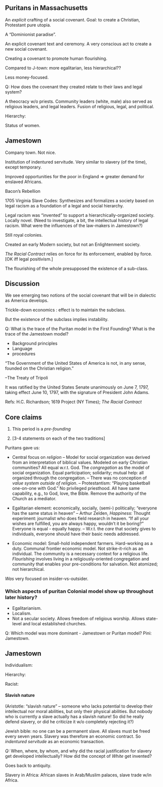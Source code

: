 

## Puritans in Massachusetts

An *explicit* crafting of a social covenant. Goal: to create a Christian, Protestant pure utopia.

A "Dominionist paradise".

An explicit covenant text and ceremony. A very conscious act to create a new social covenant. 

Creating a covenant to promote human flourishing.

Compared to J-town: more egalitarian, less hierarchical?? 

Less money-focused.

Q: How does the covenant they created relate to their laws and legal system?

A theocracy w/o priests. Community leaders (white, male) also served as religious leaders, and legal leaders. Fusion of religious, legal, and political.

Hierarchy: 

Status of women. 

## Jamestown

Company town. Not nice.

Institution of indentured servitude. Very similar to slavery (of the time), except temporary.

Improved opportunities for the poor in England => greater demand for enslaved Africans.

Bacon's Rebellion

1705 Virginia Slave Codes: Synthesizes and formalizes a society based on legal racism as a foundation of a legal and social hierarchy.

Legal racism was "invented" to support a hierarchically-organized society. Locally novel. (Need to investigate, a bit, the intellectual history of legal racism. What were the influences of the law-makers in Jamestown?)

Still royal colonies.

Created an early Modern society, but not an Enlightenment society.

*The Racial Contract* relies on force for its enforcement, enabled by force. [OK iff legal positivism.]


The flourishing of the whole presupposed the existence of a sub-class.


## Discussion

We see emerging two notions of the social covenant that will be in dialectic as America develops.


Trickle-down economics : effect is to maintain the subclass.

But the existence of the subclass implies instability. 


Q: What is the trace of the Puritan model in the First Founding? What is the trace of the Jamestown model?

* Background principles
* Language
* procedures



"The Government of the United States of America is not, in any sense, founded on the Christian religion."

--The Treaty of Tripoli

It was ratified by the United States Senate unanimously on June 7, 1797, taking effect June 10, 1797, with the signature of President John Adams.


Refs: H.C. Richardson; 1619 Project (NY Times); *The Racial Contract*

## Core claims

1. This period is a *pre-founding*

2. [3-4 statements on each of the two traditions]

Puritans gave us:

* Central focus on *religion*
  -- Model for social organization was derived from an interpretation of biblical values. Modeled on early Christian communities? All equal w.r.t. God. The *congregation* as the model of social organization. Equal participation; solidarity; mutual help: all organized through the congregation.
  -- There was no conception of *value system outside of religion*.
  -- Protestantism: "Playing basketball one-on-one with God." No privileged priesthood. All have same capability, e.g., to God, love, the Bible. Remove the authority of the Church as a mediator. 
  
  
* Egalitarian element: economically, socially, (semi-) politically; "everyone has the same status in heaven"
  -- Arthur Zelden, *Happiness*: Thought experiment: journalist who does field research in heaven. "If all your wishes are fulfilled, you are always happy, wouldn't it be boring?" Everyone is equal - equally happy.
  -- W.r.t. the *care* that society gives to individuals, everyone should have their basic needs addressed.

* Economic model: Small-hold independent farmers. Hard-working as a duty. Communal frontier economic model. Not strike-it-rich as an individual. The community is a necessary context for a religious life. *Flourishing* involves living in a religiously-oriented congregation and community that enables your pre-conditions for salvation. Not atomized; not hierarchical. 

*Was* very focused on insider-vs-outsider.


### Which aspects of puritan Colonial model show up throughout later history?

* Egalitarianism.
* Localism. 
* Not a secular society. Allows freedom of religious worship. Allows state-level and local established churches.



Q: Which model was more dominant - Jamestown or Puritan model?
Pini: Jamestown.

## Jamestown

Individualism: 

Hierarchy: 



Racist:


#### Slavish nature

(Aristotle: "slavish nature" -- someone who lacks potential to develop their intellectual nor moral abilities, but only their physical abilities. But nobody who is currently a slave actually has a slavish nature! So did he really defend slavery, or did he criticize it w/o completely rejecting it?)

Jewish bible: no one can be a permanent slave. All slaves must be freed every seven years. Slavery was therefore an economic contract. So *indentured servitude* as an economic transaction.

*Q:* When, where, by whom, and why did the racial justification for slavery get developed intellectually? How did the concept of *White* get invented?



Goes back to antiquity.

Slavery in Africa: African slaves in Arab/Muslim palaces, slave trade w/in Africa. 



